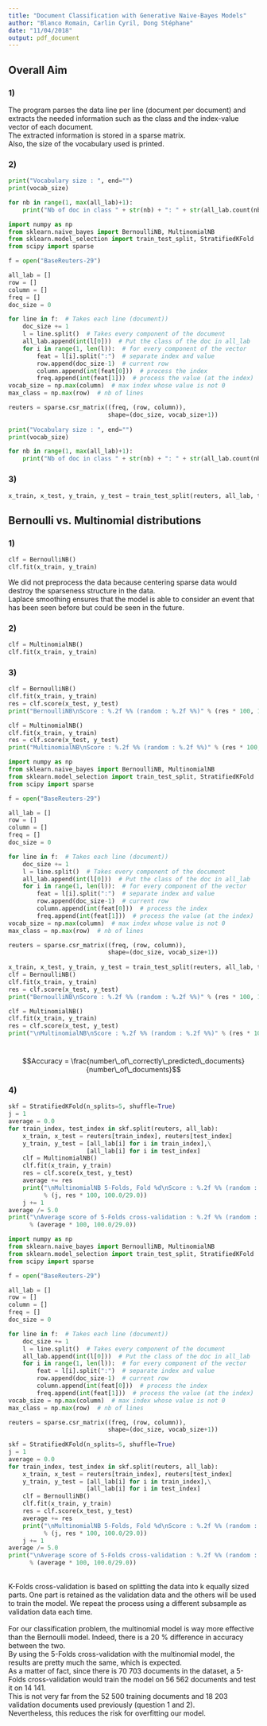 ```yaml
---
title: "Document Classification with Generative Naive-Bayes Models"
author: "Blanco Romain, Carlin Cyril, Dong Stéphane"
date: "11/04/2018"
output: pdf_document
---
```


## Overall Aim

### 1)

The program parses the data line per line (document per document) and extracts the needed information such as the class and the index-value vector of each document.\
The extracted information is stored in a sparse matrix.\
Also, the size of the vocabulary used is printed.


### 2)

```python
print("Vocabulary size : ", end="")
print(vocab_size)

for nb in range(1, max(all_lab)+1):
    print("Nb of doc in class " + str(nb) + ": " + str(all_lab.count(nb)))
```

```python
import numpy as np
from sklearn.naive_bayes import BernoulliNB, MultinomialNB
from sklearn.model_selection import train_test_split, StratifiedKFold
from scipy import sparse

f = open("BaseReuters-29")

all_lab = []
row = []
column = []
freq = []
doc_size = 0

for line in f:  # Takes each line (document))
    doc_size += 1
    l = line.split()  # Takes every component of the document
    all_lab.append(int(l[0]))  # Put the class of the doc in all_lab
    for i in range(1, len(l)):  # for every component of the vector
        feat = l[i].split(":")  # separate index and value
        row.append(doc_size-1)  # current row
        column.append(int(feat[0]))  # process the index
        freq.append(int(feat[1]))  # process the value (at the index)
vocab_size = np.max(column)  # max index whose value is not 0
max_class = np.max(row)  # nb of lines

reuters = sparse.csr_matrix((freq, (row, column)),
                            shape=(doc_size, vocab_size+1))
                            
print("Vocabulary size : ", end="")
print(vocab_size)

for nb in range(1, max(all_lab)+1):
    print("Nb of doc in class " + str(nb) + ": " + str(all_lab.count(nb)))
```


### 3)

```python
x_train, x_test, y_train, y_test = train_test_split(reuters, all_lab, test_size=18203)
```


## Bernoulli vs. Multinomial distributions


### 1)

```python
clf = BernoulliNB()
clf.fit(x_train, y_train)
```


We did not preprocess the data because centering sparse data would destroy the sparseness structure in the data.\
Laplace smoothing ensures that the model is able to consider an event that has been seen before but could be seen in the future.\


### 2)

```python
clf = MultinomialNB()
clf.fit(x_train, y_train)
```


### 3)

```python
clf = BernoulliNB()
clf.fit(x_train, y_train)
res = clf.score(x_test, y_test)
print("BernoulliNB\nScore : %.2f %% (random : %.2f %%)" % (res * 100, 100.0/29.0))

clf = MultinomialNB()
clf.fit(x_train, y_train)
res = clf.score(x_test, y_test)
print("MultinomialNB\nScore : %.2f %% (random : %.2f %%)" % (res * 100, 100.0/29.0))
```

```python
import numpy as np
from sklearn.naive_bayes import BernoulliNB, MultinomialNB
from sklearn.model_selection import train_test_split, StratifiedKFold
from scipy import sparse

f = open("BaseReuters-29")

all_lab = []
row = []
column = []
freq = []
doc_size = 0

for line in f:  # Takes each line (document))
    doc_size += 1
    l = line.split()  # Takes every component of the document
    all_lab.append(int(l[0]))  # Put the class of the doc in all_lab
    for i in range(1, len(l)):  # for every component of the vector
        feat = l[i].split(":")  # separate index and value
        row.append(doc_size-1)  # current row
        column.append(int(feat[0]))  # process the index
        freq.append(int(feat[1]))  # process the value (at the index)
vocab_size = np.max(column)  # max index whose value is not 0
max_class = np.max(row)  # nb of lines

reuters = sparse.csr_matrix((freq, (row, column)),
                            shape=(doc_size, vocab_size+1))
                  
x_train, x_test, y_train, y_test = train_test_split(reuters, all_lab, test_size=18203)
clf = BernoulliNB()
clf.fit(x_train, y_train)
res = clf.score(x_test, y_test)
print("BernoulliNB\nScore : %.2f %% (random : %.2f %%)" % (res * 100, 100.0/29.0))

clf = MultinomialNB()
clf.fit(x_train, y_train)
res = clf.score(x_test, y_test)
print("\nMultinomialNB\nScore : %.2f %% (random : %.2f %%)" % (res * 100, 100.0/29.0))
```
\
$$Accuracy = \frac{number\_of\_correctly\_predicted\_documents}{number\_of\_documents}$$

### 4)

```python
skf = StratifiedKFold(n_splits=5, shuffle=True)
j = 1
average = 0.0
for train_index, test_index in skf.split(reuters, all_lab):
    x_train, x_test = reuters[train_index], reuters[test_index]
    y_train, y_test = [all_lab[i] for i in train_index],\
                      [all_lab[i] for i in test_index]
    clf = MultinomialNB()
    clf.fit(x_train, y_train)
    res = clf.score(x_test, y_test)
    average += res
    print("\nMultinomialNB 5-Folds, Fold %d\nScore : %.2f %% (random : %.2f %%)"\
          % (j, res * 100, 100.0/29.0))
    j += 1
average /= 5.0
print("\nAverage score of 5-Folds cross-validation : %.2f %% (random : %.2f %%)"\
      % (average * 100, 100.0/29.0))
```

```python
import numpy as np
from sklearn.naive_bayes import BernoulliNB, MultinomialNB
from sklearn.model_selection import train_test_split, StratifiedKFold
from scipy import sparse

f = open("BaseReuters-29")

all_lab = []
row = []
column = []
freq = []
doc_size = 0

for line in f:  # Takes each line (document))
    doc_size += 1
    l = line.split()  # Takes every component of the document
    all_lab.append(int(l[0]))  # Put the class of the doc in all_lab
    for i in range(1, len(l)):  # for every component of the vector
        feat = l[i].split(":")  # separate index and value
        row.append(doc_size-1)  # current row
        column.append(int(feat[0]))  # process the index
        freq.append(int(feat[1]))  # process the value (at the index)
vocab_size = np.max(column)  # max index whose value is not 0
max_class = np.max(row)  # nb of lines

reuters = sparse.csr_matrix((freq, (row, column)),
                            shape=(doc_size, vocab_size+1))
                  
skf = StratifiedKFold(n_splits=5, shuffle=True)
j = 1
average = 0.0
for train_index, test_index in skf.split(reuters, all_lab):
    x_train, x_test = reuters[train_index], reuters[test_index]
    y_train, y_test = [all_lab[i] for i in train_index],\
                      [all_lab[i] for i in test_index]
    clf = BernoulliNB()
    clf.fit(x_train, y_train)
    res = clf.score(x_test, y_test)
    average += res
    print("\nMultinomialNB 5-Folds, Fold %d\nScore : %.2f %% (random : %.2f %%)"\
          % (j, res * 100, 100.0/29.0))
    j += 1
average /= 5.0
print("\nAverage score of 5-Folds cross-validation : %.2f %% (random : %.2f %%)"\
      % (average * 100, 100.0/29.0))
```
\
K-Folds cross-validation is based on splitting the data into k equally sized parts. One part is retained as the validation data and the others will be used to train the model. We repeat the process using a different subsample as validation data each time.\
\
For our classification problem, the multinomial model is way more effective than the Bernoulli model. Indeed, there is a 20 % difference in accuracy between the two.\
By using the 5-Folds cross-validation with the multinomial model, the results are pretty much the same, which is expected.\
As a matter of fact, since there is 70 703 documents in the dataset, a 5-Folds cross-validation would train the model on 56 562 documents and test it on 14 141.\
This is not very far from the 52 500 training documents and 18 203 validation documents used previously (question 1 and 2).\
Nevertheless, this reduces the risk for overfitting our model.